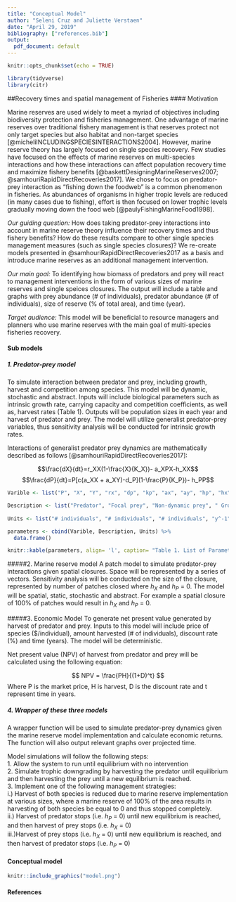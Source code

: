 ```yaml
---
title: "Conceptual Model"
author: "Seleni Cruz and Juliette Verstaen"
date: "April 29, 2019"
bibliography: ["references.bib"]
output:
  pdf_document: default
---
```


```r
knitr::opts_chunk$set(echo = TRUE)
```

```r
library(tidyverse)
library(citr)
```

##Recovery times and spatial management of Fisheries 
#### Motivation 

Marine reserves are used widely to meet a myriad of objectives including biodiversity protection and fisheries management. One advantage of marine reserves over traditional fishery management is that reserves protect not only target species but also habitat and non-target species [@micheliINCLUDINGSPECIESINTERACTIONS2004]. However, marine reserve theory has largely focused on single species recovery. Few studies have focused on the effects of marine reserves on multi-species interactions and how these interactions can affect population recovery time and maximize fishery benefits [@baskettDesigningMarineReserves2007; @samhouriRapidDirectRecoveries2017]. We chose to focus on predator-prey interaction as "fishing down the foodweb" is a common phenomenon in fisheries. As abundances of organisms in higher tropic levels are reduced (in many cases due to fishing), effort is then focused on lower trophic levels gradually moving down the food web [@paulyFishingMarineFood1998]. 

*Our guiding question:* How does taking predator-prey interactions into account in marine reserve theory influence their recovery times and thus fishery benefits? How do these results compare to other single species management measures (such as single species closures)? We re-create models presented in @samhouriRapidDirectRecoveries2017 as a basis and introduce marine reserves as an additional management intervention.  

*Our main goal:* To identifying how biomass of predators and prey will react to management interventions in the form of various sizes of marine reserves and single speices closures. The output will include a table and graphs with prey abundance (# of individuals), predator abundance (# of individuals), size of reserve (% of total area), and time (year).

*Target audience:* This model will be beneficial to resource managers and planners who use marine reserves with the main goal of multi-species fisheries recovery.

#### Sub models 
 
##### 1. Predator-prey model 
To simulate interaction between predator and prey, including growth, harvest and competition among species. This model will be dynamic, stochastic and abstract. Inputs will include biological parameters such as intrinsic growth rate, carrying capacity and competition coefficients, as well as, harvest rates (Table 1). Outputs will be population sizes in each year and harvest of predator and prey. The model will utilize generalist predator-prey variables, thus sensitivity analysis will be conducted for intrinsic growth rates.

Interactions of generalist predator prey dynamics are mathematically described as follows [@samhouriRapidDirectRecoveries2017]: 

$$\frac{dX}{dt}=r_XX(1-\frac{X}{K_X})- a_XPX-h_XX$$
$$\frac{dP}{dt}=P[c(a_XX + a_XY)-d_P](1-\frac{P}{K_P})- h_PP$$


```r

Varible <- list("P", "X", "Y", "rx", "dp", "kp", "ax", "ay", "hp", "hx")

Description <- list("Predator", "Focal prey", "Non-dynamic prey", " Growth rate prey", "Predator mortality rate", "Predator carrying capacity", "Predation rate on focal prey", "Predation rate on non-dynamic prey", "Predator harvest rate", "Focal prey harvest rate") 
             
Units <- list("# individuals", "# individuals", "# individuals", "y^-1", "y^-1", "# individuals", "# individuals^-1*y^-1", "# individuals^-1*y^-1","y^-1", "y^-1"  )

parameters <- cbind(Varible, Description, Units) %>%
  data.frame()

knitr::kable(parameters, align= 'l', caption= "Table 1. List of Parameters")

```




#####2. Marine reserve model
A patch model to simulate predator-prey interactions given spatial closures. Space will be represented by a series of vectors. Sensitivity analysis will be conducted on the size of the closure, represented by number of patches closed where $h_X$ and $h_P$ = 0. The model will be spatial, static, stochastic and abstract. For example a spatial closure of 100% of patches would result in $h_X$ and $h_P$ = 0.

#####3. Economic Model 
To generate net present value generated by harvest of predator and prey. Inputs to this model will include price of species ($/individual), amount harvested (# of individuals), discount rate (%) and time (years). The model will be deterministic.

Net present value (NPV) of harvest from predator and prey will be calculated using the following equation:

$$ NPV = \frac{PH}{(1+D)^t} $$
Where P is the market price, H is harvest, D is the discount rate and t represent time in years.

##### 4. Wrapper of these three models 
A wrapper function will be used to simulate predator-prey dynamics given the marine reserve model implementation and calculate economic returns. The function will also output relevant graphs over projected time. 

Model simulations will follow the following steps:  
  1. Allow the system to run until equilibrium with no intervention  
  2. Simulate trophic downgrading by harvesting the predator until equilibrium and then harvesting the prey until a new equilibrium is reached.   
  3. Implement one of the following management strategies:   
  i.) Harvest of both species is reduced due to marine reserve implementation at various sizes, where a marine reserve of 100% of the area results in harvesting of both species be equal to 0 and thus stopped completely.   
  ii.) Harvest of predator stops (i.e. $h_P$ = 0) until new equilibrium is reached, and then harvest of prey stops (i.e. $h_X$ = 0)  
  iii.)Harvest of prey stops (i.e. $h_X$ = 0) until new equilibrium is reached, and then harvest of predator stops (i.e. $h_P$ = 0)

#### Conceptual model  

```r
knitr::include_graphics("model.png")
```

#### References 



